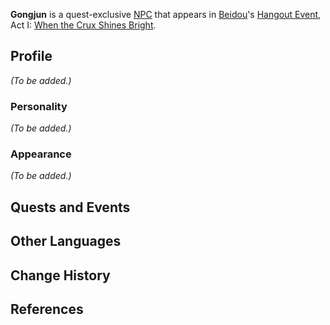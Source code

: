{{Meta
<!-- REMOVE THIS TEMPLATE AFTER ADDING MISSING INFO -->
|missing_NPC_profile  = yes
}}
{{Character Infobox
|type             = Quest NPC
|image            = NPC Gongjun.png
|realname         = 
|region           = Liyue
|affiliation      = Millelith
|title            = Millelith
|voiceEN          = [https://www.grantyoungvoice.com/ Grant Young]<ref>Twitter: [https://twitter.com/gvy311/status/1463749207299289089 EN VA Self Announcement]</ref>
|voiceCN          = 
|voiceJP          = 
}}
'''Gongjun''' is a quest-exclusive [[NPC]] that appears in [[Beidou]]'s [[Hangout Event]], Act I: [[When the Crux Shines Bright]].

==Profile==
<!--detailed story/lore information goes here-->
''(To be added.)''

===Personality===
''(To be added.)''

===Appearance===
''(To be added.)''

==Quests and Events==
{{Quests and Events}}

==Other Languages==
{{Other Languages
|default_hidden = 1
|en      = Gongjun
|zhs     = 公俊
|zhs_rm  = Gōngjùn
|zht     = 公俊
|zht_rm  = Gōngjùn
|ja      = 公俊
|ja_rm   = Koushun{{Assumed}}
|ko      = 공준
|ko_rm   = Gongjun
|es      = Gongjun
|fr      = Gongjun
|ru      = Гун Цзюнь
|th      = Gongjun
|vi      = Gongjun
|de      = Gongjun
|id      = Gongjun
|pt      = Gongjun
|tr      = Gongjun
|it      = Gongjun
}}

==Change History==
{{Change History|2.3}}

==References==
{{Reflist}}